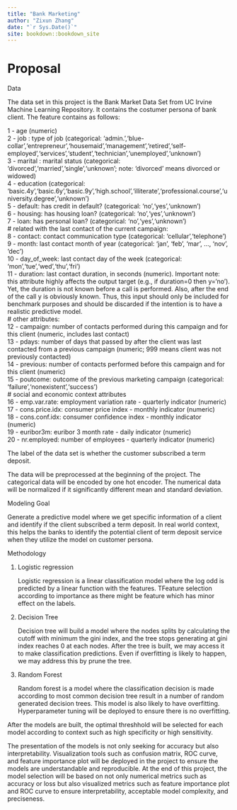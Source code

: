 ```yaml
---
title: "Bank Marketing"
author: "Zixun Zhang"
date: "`r Sys.Date()`"
site: bookdown::bookdown_site
---
```


# Proposal

Data

The data set in this project is the Bank Market Data Set from UC Irvine Machine Learning Repository. It contains the costumer persona of bank client. The feature contains as follows:

1 - age (numeric)\
2 - job : type of job (categorical: 'admin.','blue-collar','entrepreneur','housemaid','management','retired','self-employed','services','student','technician','unemployed','unknown')\
3 - marital : marital status (categorical: 'divorced','married','single','unknown'; note: 'divorced' means divorced or widowed)\
4 - education (categorical: 'basic.4y','basic.6y','basic.9y','high.school','illiterate','professional.course','university.degree','unknown')\
5 - default: has credit in default? (categorical: 'no','yes','unknown')\
6 - housing: has housing loan? (categorical: 'no','yes','unknown')\
7 - loan: has personal loan? (categorical: 'no','yes','unknown')\
\# related with the last contact of the current campaign:\
8 - contact: contact communication type (categorical: 'cellular','telephone')\
9 - month: last contact month of year (categorical: 'jan', 'feb', 'mar', \..., 'nov', 'dec')\
10 - day_of_week: last contact day of the week (categorical: 'mon','tue','wed','thu','fri')\
11 - duration: last contact duration, in seconds (numeric). Important note: this attribute highly affects the output target (e.g., if duration=0 then y='no'). Yet, the duration is not known before a call is performed. Also, after the end of the call y is obviously known. Thus, this input should only be included for benchmark purposes and should be discarded if the intention is to have a realistic predictive model.\
\# other attributes:\
12 - campaign: number of contacts performed during this campaign and for this client (numeric, includes last contact)\
13 - pdays: number of days that passed by after the client was last contacted from a previous campaign (numeric; 999 means client was not previously contacted)\
14 - previous: number of contacts performed before this campaign and for this client (numeric)\
15 - poutcome: outcome of the previous marketing campaign (categorical: 'failure','nonexistent','success')\
\# social and economic context attributes\
16 - emp.var.rate: employment variation rate - quarterly indicator (numeric)\
17 - cons.price.idx: consumer price index - monthly indicator (numeric)\
18 - cons.conf.idx: consumer confidence index - monthly indicator (numeric)\
19 - euribor3m: euribor 3 month rate - daily indicator (numeric)\
20 - nr.employed: number of employees - quarterly indicator (numeric)

The label of the data set is whether the customer subscribed a term deposit.

The data will be preprocessed at the beginning of the project. The categorical data will be encoded by one hot encoder. The numerical data will be normalized if it significantly different mean and standard deviation.

Modeling Goal

Generate a predictive model where we get specific information of a client and identify if the client subscribed a term deposit. In real world context, this helps the banks to identify the potential client of term deposit service when they utilize the model on customer persona.

Methodology

1.  Logistic regression

    Logistic regression is a linear classification model where the log odd is predicted by a linear function with the features. TFeature selection according to importance as there might be feature which has minor effect on the labels.

2.  Decision Tree

    Decision tree will build a model where the nodes splits by calculating the cutoff with minimum the gini index, and the tree stops generating at gini index reaches 0 at each nodes. After the tree is built, we may access it to make classification predictions. Even if overfitting is likely to happen, we may address this by prune the tree.

3.  Random Forest

    Random forest is a model where the classification decision is made according to most common decision tree result in a number of random generated decision trees. This model is also likely to have overfitting. Hyperparameter tuning will be deployed to ensure there is no overfitting.

After the models are built, the optimal threshhold will be selected for each model according to context such as high specificity or high sensitivity.

The presentation of the models is not only seeking for accuracy but also interpretability. Visualization tools such as confusion matrix, ROC curve, and feature importance plot will be deployed in the project to ensure the models are understandable and reproducible. At the end of this project, the model selection will be based on not only numerical metrics such as accuracy or loss but also visualized metrics such as feature importance plot and ROC curve to ensure interpretability, acceptable model complexity, and preciseness.
